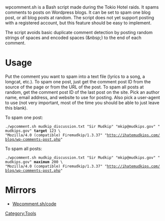 wpcomment.sh is a Bash script made during the Tokio Hotel raids. It spams comments to posts on Wordpress blogs. It can be set to spam one blog post, or all blog posts at random. The script does not yet support posting with a registered account, but this feature should be easy to implement.

The script avoids basic duplicate comment detection by posting random strings of spaces and encoded spaces (&amp;nbsp;) to the end of each comment.

=Usage=
Put the comment you want to spam into a text file (lyrics to a song, a longcat, etc.). To spam one post, just get the comment post ID from the source of the page or from the URL of the post. To spam all posts at random, get the comment post ID of the last post on the site. Pick an author name, email address, and website to use for posting. Also pick a user-agent to use (not very important, most of the time you should be able to just leave this blank).

To spam one post:
 ./wpcomment.sh mudkip_discussion.txt "Sir Mudkip" "mkip@mudkips.gov" "mudkips.gov" '''target''' 123 \
 "Mozilla/4.0 (compatible) Firemudkip/1.3.37" "http://ihatemudkips.com/blog/wp-comments-post.php"

To spam all posts:
 ./wpcomment.sh mudkip_discussion.txt "Sir Mudkip" "mkip@mudkips.gov" "mudkips.gov" '''maximum''' 200 \
 "Mozilla/4.0 (compatible) Firemudkip/1.3.37" "http://ihatemudkips.com/blog/wp-comments-post.php"

=Mirrors=
* [[Wpcomment.sh/code]]

[[Category:Tools]]